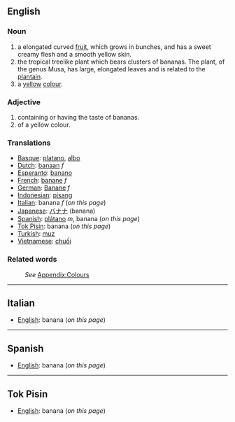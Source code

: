 ==English==

===Noun===
#a elongated curved [[fruit]], which grows in bunches, and has a sweet creamy flesh and a smooth yellow skin.
#the tropical treelike plant which bears clusters of bananas. The plant, of the genus Musa, has large, elongated leaves and is related to the [[plantain]].
#a [[yellow]] [[color|colour]].
===Adjective===
#containing or having the taste of bananas.
#of a yellow colour.

===Translations===

*[[Basque]]: [[platano]], [[albo]]
*[[Dutch]]: [[banaan]] ''f''
*[[Esperanto]]: [[banano]]
*[[French]]: [[banane]] ''f''
*[[German]]: [[Banane]] ''f''
*[[Indonesian]]: [[pisang]]
*[[Italian]]: banana ''f'' (''on this page'')
*[[Japanese]]: [[バナナ]] (banana)
*[[Spanish]]: [[plátano]] ''m'', banana (''on this page'')
*[[Tok Pisin]]: banana (''on this page'')
*[[Turkish]]: [[muz]]
*[[Vietnamese]]: [[chuối]]

===Related words===
:''See'' [[Wiktionary_Appendix:Colours|Appendix:Colours]]

----
==Italian==

*[[English]]: banana (''on this page'')

----
==Spanish==

*[[English]]: banana (''on this page'')

----
==Tok Pisin==

*[[English]]: banana (''on this page'')
